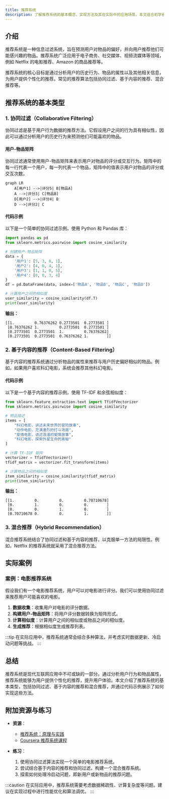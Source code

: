 ```yaml
---
title: 推荐系统
description: 了解推荐系统的基本概念、实现方法及其在实际中的应用场景。本文适合初学者，包含代码示例和实际案例。
---
```


## 介绍

推荐系统是一种信息过滤系统，旨在预测用户对物品的偏好，并向用户推荐他们可能感兴趣的物品。推荐系统广泛应用于电子商务、社交媒体、视频流媒体等领域，例如 Netflix 的电影推荐、Amazon 的商品推荐等。

推荐系统的核心目标是通过分析用户的历史行为、物品的属性以及其他相关信息，为用户提供个性化的推荐。常见的推荐算法包括协同过滤、基于内容的推荐、混合推荐等。

## 推荐系统的基本类型

### 1. 协同过滤（Collaborative Filtering）

协同过滤是基于用户行为数据的推荐方法。它假设用户之间的行为具有相似性，因此可以通过分析用户的历史行为来预测他们可能喜欢的物品。

#### 用户-物品矩阵

协同过滤通常使用用户-物品矩阵来表示用户对物品的评分或交互行为。矩阵中的每一行代表一个用户，每一列代表一个物品，矩阵中的值表示用户对物品的评分或交互次数。

```mermaid
graph LR
    A[用户1] -->|评分5| B[物品A]
    A -->|评分3| C[物品B]
    D[用户2] -->|评分4| B
    D -->|评分2| C
```

#### 代码示例

以下是一个简单的协同过滤示例，使用 Python 和 Pandas 库：

```python
import pandas as pd
from sklearn.metrics.pairwise import cosine_similarity

# 创建用户-物品矩阵
data = {
    '用户1': [5, 3, 0, 1],
    '用户2': [4, 0, 4, 1],
    '用户3': [1, 1, 0, 5],
    '用户4': [0, 0, 3, 4]
}
df = pd.DataFrame(data, index=['物品A', '物品B', '物品C', '物品D'])

# 计算用户之间的相似度
user_similarity = cosine_similarity(df.T)
print(user_similarity)
```

**输出：**

```
[[1.         0.76376262 0.2773501  0.2773501 ]
 [0.76376262 1.         0.2773501  0.2773501 ]
 [0.2773501  0.2773501  1.         0.76376262]
 [0.2773501  0.2773501  0.76376262 1.        ]]
```

### 2. 基于内容的推荐（Content-Based Filtering）

基于内容的推荐系统通过分析物品的属性来推荐与用户历史偏好相似的物品。例如，如果用户喜欢科幻电影，系统会推荐其他科幻电影。

#### 代码示例

以下是一个基于内容的推荐示例，使用 TF-IDF 和余弦相似度：

```python
from sklearn.feature_extraction.text import TfidfVectorizer
from sklearn.metrics.pairwise import cosine_similarity

# 物品描述
items = [
    "科幻电影，讲述未来世界的冒险故事",
    "动作电影，充满激烈的打斗场面",
    "爱情电影，讲述浪漫的爱情故事",
    "科幻电影，探索外星生命的奥秘"
]

# 计算 TF-IDF 矩阵
vectorizer = TfidfVectorizer()
tfidf_matrix = vectorizer.fit_transform(items)

# 计算物品之间的相似度
item_similarity = cosine_similarity(tfidf_matrix)
print(item_similarity)
```

**输出：**

```
[[1.         0.         0.         0.70710678]
 [0.         1.         0.         0.        ]
 [0.         0.         1.         0.        ]
 [0.70710678 0.         0.         1.        ]]
```

### 3. 混合推荐（Hybrid Recommendation）

混合推荐系统结合了协同过滤和基于内容的推荐，以克服单一方法的局限性。例如，Netflix 的推荐系统就采用了混合推荐方法。

## 实际案例

### 案例：电影推荐系统

假设我们有一个电影推荐系统，用户可以对电影进行评分。我们可以使用协同过滤来推荐用户可能喜欢的电影。

1. **数据收集**：收集用户对电影的评分数据。
2. **构建用户-物品矩阵**：将用户评分数据转换为矩阵形式。
3. **计算相似度**：计算用户之间的相似度或物品之间的相似度。
4. **生成推荐**：根据相似度生成推荐列表。

:::tip
在实际应用中，推荐系统通常会结合多种算法，并考虑实时数据更新、冷启动问题等挑战。
:::

## 总结

推荐系统是现代互联网应用中不可或缺的一部分。通过分析用户行为和物品属性，推荐系统能够为用户提供个性化的推荐，提升用户体验。本文介绍了推荐系统的基本类型，包括协同过滤、基于内容的推荐和混合推荐，并通过代码示例展示了如何实现这些方法。

## 附加资源与练习

- **资源**：
  - [推荐系统：原理与实践](https://www.oreilly.com/library/view/recommender-systems-the/9781449367114/)
  - [Coursera 推荐系统课程](https://www.coursera.org/learn/recommender-systems)

- **练习**：
  1. 使用协同过滤算法实现一个简单的电影推荐系统。
  2. 尝试结合基于内容的推荐和协同过滤，构建一个混合推荐系统。
  3. 探索如何处理冷启动问题，即新用户或新物品的推荐问题。

:::caution
在实际应用中，推荐系统需要考虑数据稀疏性、计算复杂度等问题。建议在实现过程中进行性能优化和算法调优。
:::